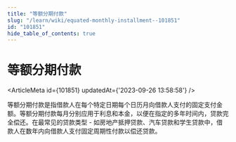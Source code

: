 ```yaml
---
title: "等额分期付款"
slug: "/learn/wiki/equated-monthly-installment--101851"
id: "101851"
hide_table_of_contents: true
---
```



# 等额分期付款

<ArticleMeta id={101851} updatedAt={'2023-09-26 13:58:58'} />
<div className='border-solid border-b border-t-0 my-4 border-[var(--ifm-color-gray-300)]' />

等额分期付款是指借款人在每个特定日期每个日历月向借款人支付的固定支付金额。等额分期付款每月分别应用于利息和本金，以便在指定的多年时间内，贷款完全偿还。在最常见的贷款类型 - 如房地产抵押贷款、汽车贷款和学生贷款中，借款人在数年内向借款人支付固定周期性付款以偿还贷款。
